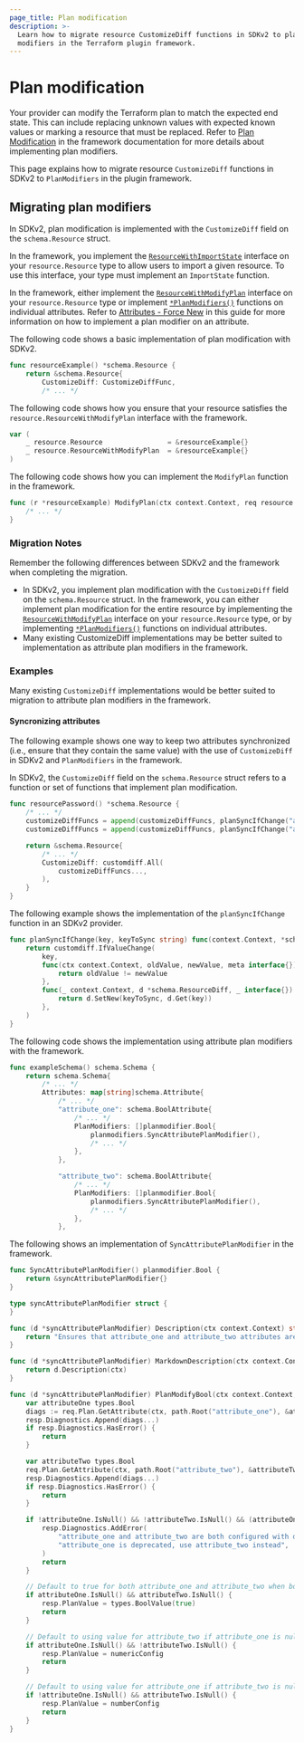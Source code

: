 ```yaml
---
page_title: Plan modification
description: >-
  Learn how to migrate resource CustomizeDiff functions in SDKv2 to plan
  modifiers in the Terraform plugin framework.
---
```


# Plan modification

Your provider can modify the Terraform plan to match the expected end state.
This can include replacing unknown values with expected known values or marking
a resource that must be replaced. Refer to [Plan
Modification](/terraform/plugin/framework/resources/plan-modification) in the
framework documentation for more details about implementing plan modifiers.

This page explains how to migrate resource `CustomizeDiff` functions in SDKv2 to
`PlanModifiers` in the plugin framework.

## Migrating plan modifiers

In SDKv2, plan modification is implemented with the `CustomizeDiff` field on the `schema.Resource` struct.

In the framework, you implement the
[`ResourceWithImportState`](https://pkg.go.dev/github.com/hashicorp/terraform-plugin-framework/resource#ResourceWithImportState)
interface on your `resource.Resource` type to allow users to import a given
resource. To use this interface, your type must implement an `ImportState` function.

In the framework, either implement the
[`ResourceWithModifyPlan`](https://pkg.go.dev/github.com/hashicorp/terraform-plugin-framework/resource#ResourceWithModifyPlan)
interface on your `resource.Resource` type or implement
[`*PlanModifiers()`](https://pkg.go.dev/github.com/hashicorp/terraform-plugin-framework/resource/schema)
functions on individual attributes. Refer to [Attributes - Force
New](/terraform/plugin/framework/migrating/attributes-blocks/force-new) in this
guide for more information on how to implement a plan modifier on an attribute.

<Tabs>
<Tab heading="SDKv2">

The following code shows a basic implementation of plan modification with SDKv2.

```go
func resourceExample() *schema.Resource {
    return &schema.Resource{
        CustomizeDiff: CustomizeDiffFunc,
        /* ... */
```

</Tab>
<Tab heading="Framework">

The following code shows how you ensure that your resource satisfies the
`resource.ResourceWithModifyPlan` interface with the framework.

```go
var (
    _ resource.Resource                = &resourceExample{}
    _ resource.ResourceWithModifyPlan  = &resourceExample{}
)
```

The following code shows how you can implement the `ModifyPlan` function in the
framework.

```go
func (r *resourceExample) ModifyPlan(ctx context.Context, req resource.ModifyPlanRequest, resp *resource.ModifyPlanResponse) {
    /* ... */
}
```

</Tab>
</Tabs>

### Migration Notes

Remember the following differences between SDKv2 and the framework when
completing the migration.

- In SDKv2, you implement plan modification with the `CustomizeDiff` field on
  the `schema.Resource` struct. In the framework, you can either implement plan
  modification for the entire resource by implementing the
  [`ResourceWithModifyPlan`](https://pkg.go.dev/github.com/hashicorp/terraform-plugin-framework/resource#ResourceWithModifyPlan)
  interface on your `resource.Resource` type, or by implementing
  [`*PlanModifiers()`](https://pkg.go.dev/github.com/hashicorp/terraform-plugin-framework/resource/schema)
  functions on individual attributes.
- Many existing CustomizeDiff implementations may be better suited to
  implementation as attribute plan modifiers in the framework.

### Examples

Many existing `CustomizeDiff` implementations would be better suited to
migration to attribute plan modifiers in the framework.

#### Syncronizing attributes

The following example shows one way to keep two attributes synchronized (i.e.,
ensure that they contain the same value) with the use of `CustomizeDiff` in
SDKv2 and `PlanModifiers` in the framework.

<Tabs>
<Tab heading="SDKv2">

In SDKv2, the `CustomizeDiff` field on the `schema.Resource` struct refers to a
function or set of functions that implement plan modification.

```go
func resourcePassword() *schema.Resource {
    /* ... */
    customizeDiffFuncs = append(customizeDiffFuncs, planSyncIfChange("attribute_one", "attribute_two"))
    customizeDiffFuncs = append(customizeDiffFuncs, planSyncIfChange("attribute_two", "attribute_one"))

    return &schema.Resource{
        /* ... */
        CustomizeDiff: customdiff.All(
            customizeDiffFuncs...,
        ),
    }
}
```

The following example shows the implementation of the `planSyncIfChange`
function in an SDKv2 provider.

```go
func planSyncIfChange(key, keyToSync string) func(context.Context, *schema.ResourceDiff, interface{}) error {
    return customdiff.IfValueChange(
        key,
        func(ctx context.Context, oldValue, newValue, meta interface{}) bool {
            return oldValue != newValue
        },
        func(_ context.Context, d *schema.ResourceDiff, _ interface{}) error {
            return d.SetNew(keyToSync, d.Get(key))
        },
    )
}
```

</Tab>
<Tab heading="Framework">

The following code shows the implementation using attribute plan modifiers with
the framework.

```go
func exampleSchema() schema.Schema {
    return schema.Schema{
        /* ... */
        Attributes: map[string]schema.Attribute{
            /* ... */
            "attribute_one": schema.BoolAttribute{
                /* ... */
                PlanModifiers: []planmodifier.Bool{
                    planmodifiers.SyncAttributePlanModifier(),
                    /* ... */
                },
            },

            "attribute_two": schema.BoolAttribute{
                /* ... */
                PlanModifiers: []planmodifier.Bool{
                    planmodifiers.SyncAttributePlanModifier(),
                    /* ... */
                },
            },
```

The following shows an implementation of `SyncAttributePlanModifier` in the
framework.

```go
func SyncAttributePlanModifier() planmodifier.Bool {
    return &syncAttributePlanModifier{}
}

type syncAttributePlanModifier struct {
}

func (d *syncAttributePlanModifier) Description(ctx context.Context) string {
    return "Ensures that attribute_one and attribute_two attributes are kept synchronised."
}

func (d *syncAttributePlanModifier) MarkdownDescription(ctx context.Context) string {
    return d.Description(ctx)
}

func (d *syncAttributePlanModifier) PlanModifyBool(ctx context.Context, req planmodifier.BoolRequest, resp *planmodifier.BoolResponse) {
    var attributeOne types.Bool
    diags := req.Plan.GetAttribute(ctx, path.Root("attribute_one"), &attributeOne)
    resp.Diagnostics.Append(diags...)
    if resp.Diagnostics.HasError() {
        return
    }

    var attributeTwo types.Bool
    req.Plan.GetAttribute(ctx, path.Root("attribute_two"), &attributeTwo)
    resp.Diagnostics.Append(diags...)
    if resp.Diagnostics.HasError() {
        return
    }

	if !attributeOne.IsNull() && !attributeTwo.IsNull() && (attributeOne.ValueBool() != attributeTwo.ValueBool()) {
		resp.Diagnostics.AddError(
			"attribute_one and attribute_two are both configured with different values",
			"attribute_one is deprecated, use attribute_two instead",
		)
		return
	}

    // Default to true for both attribute_one and attribute_two when both are null.
    if attributeOne.IsNull() && attributeTwo.IsNull() {
        resp.PlanValue = types.BoolValue(true)
        return
    }

    // Default to using value for attribute_two if attribute_one is null
    if attributeOne.IsNull() && !attributeTwo.IsNull() {
        resp.PlanValue = numericConfig
        return
    }

    // Default to using value for attribute_one if attribute_two is null
    if !attributeOne.IsNull() && attributeTwo.IsNull() {
        resp.PlanValue = numberConfig
        return
    }
}
```

</Tab>
</Tabs>

<!-- FIXME: Add example of using ResourceWithModifyPlan? Any other common use cases? -->
